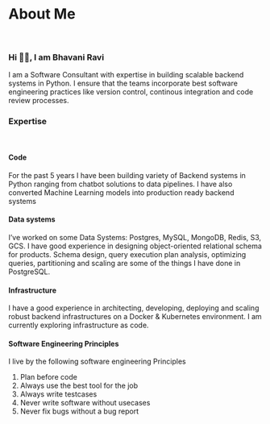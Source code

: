 

<Layout navFixed={true}>
<div className="list_container med_blog_list_container talk_list_container">

# About Me
<br/>

### Hi 👋🏻, I am Bhavani Ravi

I am a Software Consultant with expertise in building scalable backend systems in Python. I ensure that the teams incorporate best software engineering practices like version control, continous integration and code review processes.

### Expertise
<br/>

#### Code
For the past 5 years I have been building variety of Backend systems in Python ranging from chatbot solutions to data pipelines. I have also converted Machine Learning models into production ready backend systems

#### Data systems

I’ve worked on some Data Systems: Postgres, MySQL, MongoDB, Redis, S3, GCS. I have good experience in designing object-oriented relational schema for products. Schema design, query execution plan analysis, optimizing queries, partitioning and scaling are some of the things I have done in PostgreSQL.

#### Infrastructure
I have a good experience in architecting, developing, deploying and scaling robust backend infrastructures on a Docker & Kubernetes environment. I am currently exploring infrastructure as code.


#### Software Engineering Principles

I live by the following software engineering Principles

1. Plan before code
2. Always use the best tool for the job
3. Always write testcases
4. Never write software without usecases
5. Never fix bugs without a bug report

</div>
</Layout>
